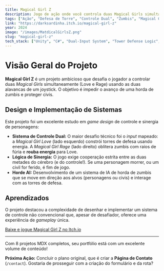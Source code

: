 ```yaml
---
title: Magical Girl Z
description: Jogo de ação onde você controla duas Magical Girls simultaneamente (Love e Rage) para construir defesas e obliterar hordas de zumbis.
tags: ["Ação", "Defesa de Torre", "Controle Dual", "Zumbis", "Magical Girl"]
link: "https://darksardinha.itch.io/magical-girl-z"
year: 2024
image: "/images/MatdicalGirlsZ.png" 
slug: "magical-girl-z"
tech_stack: ["Unity", "C#", "Dual-Input System", "Tower Defense Logic", "Horde AI"]
---
```


# Visão Geral do Projeto

**Magical Girl Z** é um projeto ambicioso que desafia o jogador a controlar duas *Magical Girls* simultaneamente (Love e Rage) usando as duas alavancas de um joystick. O objetivo é impedir o avanço de uma horda de zumbis e proteger civis.

## Design e Implementação de Sistemas

Este projeto foi um excelente estudo em *game design* de controle e sinergia de personagens:

* **Sistema de Controle Dual:** O maior desafio técnico foi o *input* mapeado: a *Magical Girl Love* (lado esquerdo) constrói torres de defesa usando energia. A *Magical Girl Rage* (lado direito) oblitera zumbis com raios de fúria e **rouba energia** para Love.
* **Lógica de Sinergia:** O jogo exige cooperação estrita entre as duas metades do cérebro (e do controle!). Se uma personagem morrer, ou um civil for ferido, é fim de jogo.
* **Horde AI:** Desenvolvimento de um sistema de IA de horda de zumbis que se move em direção aos alvos (personagens ou civis) e interage com as torres de defesa.

## Aprendizados

O projeto destacou a complexidade de desenhar e implementar um sistema de controle não convencional que, apesar de desafiador, oferece uma experiência de *gameplay* única.

[Baixe e jogue Magical Girl Z no Itch.io](https://darksardinha.itch.io/magical-girl-z)

***

Com 8 projetos MDX completos, seu portfólio está com um excelente volume de conteúdo!

**Próxima Ação:** Concluir o plano original, que é criar a **Página de Contato** (`/contact`). Gostaria de prosseguir com a criação do formulário e da rota?